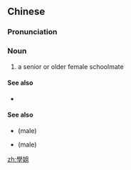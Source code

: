 {{also|学姐}}
==Chinese==
{{zh-forms|s=学姐}}

===Pronunciation===
{{zh-pron
|m=xuéjiě
|cat=n
}}

===Noun===
{{zh-noun}}

# a senior or older female schoolmate

====See also====
* {{sense|senior female schoolmate}} {{zh-l|師姐}}

====See also====
* {{zh-l|學長}} (male)
* {{zh-l|學兄}} (male)

[[zh:學姐]]